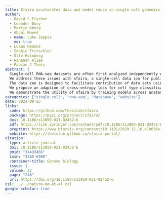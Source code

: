 ```yaml
---
title: Sfaira accelerates data and model reuse in single cell genomics
author:
  - David S Fischer
  - Leander Dony
  - Martin König
  - Abdul Moeed
  - name: Luke Zappia
    me: true
  - Lukas Heumos
  - Sophie Tritschler
  - Olle Holmberg
  - Hananeh Aliee
  - Fabian J Theis
abstract: |
  Single-cell RNA-seq datasets are often first analyzed independently without harnessing model fits from previous studies, and are then contextualized with public data sets, requiring time-consuming data wrangling.
  We address these issues with sfaira, a single-cell data zoo for public data sets paired with a model zoo for executable pre-trained models.
  The data zoo is designed to facilitate contribution of data sets using ontologies for metadata.
  We propose an adaption of cross-entropy loss for cell type classification tailored to datasets annotated at different levels of coarseness.
  We demonstrate the utility of sfaira by training models across anatomic data partitions on 8 million cells.
categories: ["single-cell", "rna-seq", "database", "website"]
date: 2021-08-25
links:
  code: https://github.com/theislab/sfaira
  package: https://pypi.org/project/sfaira/
  doi: 10.1186/s13059-021-02452-6
  pdf: https://link.springer.com/content/pdf/10.1186/s13059-021-02452-6.pdf?pdf=button
  preprint: https://www.biorxiv.org/content/10.1101/2020.12.16.419036v1
  website: https://theislab.github.io/sfaira-portal/
citation:
  type: article-journal
  doi: 10.1186/s13059-021-02452-6
  pmid: "34433466"
  issn: "1465-6906"
  container-title: Genome biology
  issue: 1
  volume: 22
  page: "248"
  url: https://doi.org/10.1186/s13059-021-02452-6
csl: ../../nature-no-et-al.csl
google-scholar: true
---
```

